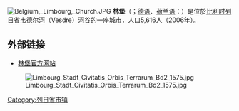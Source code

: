 {{Unreferenced|time=2018-08-10T12:39:23+00:00}}
{{otheruses|林堡 (消歧义)}}
[[File:Belgium,_Limbourg,_Church.JPG|thumb]]
'''林堡'''（{{lang-fr|Limbourg}}；[[德语|德语]]、[[荷兰语|荷兰语]]：{{lang|nl|Limburg}}）是位於[[比利时|比利时]][[列日省|列日省]][[韦德尔河|韦德尔河]]（Vesdre）[[河谷|河谷]]的一座[[城市|城市]]，人口5,616人（2006年）。

== 外部链接 ==
* [http://www.ville-limbourg.be/ 林堡官方网站] {{Wayback|url=http://www.ville-limbourg.be/ |date=20100613014648 }}
[[File:Limbourg_Stadt_Civitatis_Orbis_Terrarum_Bd2_1575.jpg|thumb]]

{{列日省市区}}

{{DEFAULTSORT:Limbourg}}
{{Belgium-geo-stub}}

[[Category:列日省市镇|Category:列日省市镇]]